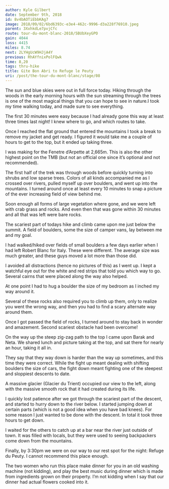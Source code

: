 ```yaml
---
author: Kyle Gilbert
date: September 9th, 2018
id: 8v4bAOTiEbbKAg7
image: 2018/09/02/6bd6393c-e3e4-462c-9996-d3a228f76910.jpeg
parent: 3XxhkdLe7pvjCfc
route: tour-du-mont-blanc-2018/5BUbXeyGPO
gain: 4044
loss: 4415
miles: 8.74
next: 2LYHgUcW9HJjA4Y
previous: RhAYfnixPolFQwk
time: 8,20
tags: thru-hike
title: Gite Bon Abri to Refuge le Peuty
uri: /post/the-tour-du-mont-blanc/stage/08
---
```


<Stats />

<Route />

The sun and blue skies were out in full force today. Hiking through the
woods in the early morning hours with the sun streaming through the trees is
one of the most magical things that you can hope to see in nature.I took my
time walking today, and made sure to see everything.

The first 30 minutes were easy because I had already gone this way at least
three times last night! I knew where to go, and which routes to take.

Once I reached the flat ground that entered the mountains I took a break to
remove my jacket and get ready. I figured it would take me a couple of hours to
get to the top, but it ended up taking three.

I was making for the Fenetre d’Arpette at 2,665m. This is also the other highest
point on the TMB (but not an official one since it’s optional and not
recommended).

The first half of the trek was through woods before quickly turning into shrubs
and low sparse trees. Colors of all kinds accompanied me as I crossed over
rivers, pulled myself up over boulders, and went up into the mountains. I
turned around once at least every 10 minutes to snap a picture of the ever
increasing field of view behind me.

Soon enough all forms of large vegetation where gone, and we were left with crab
grass and rocks. And even then that was gone within 30 minutes and all that was
left were bare rocks.

The scariest part of todays hike and climb came upon me just below the summit. A
field of boulders, some the size of camper vans, lay between me and my goal.

I had walked/hiked over fields of small boulders a few days earlier when I had
left Robert Blanc for Italy. These were different. The average size was much
greater, and these guys moved a lot more than those did.

I avoided all distractions (hence no pictures of this) as I went up. I kept a
watchful eye out for the white and red strips that told you which way to go.
Several cairns that were placed along the way also helped.

At one point I had to hug a boulder the size of my bedroom as I inched my way
around it.

Several of these rocks also required you to climb up them, only to realize you
went the wrong way, and then you had to find a scary alternate way around
them.

Once I got passed the field of rocks, I turned around to stay back in wonder and
amazement. Second scariest obstacle had been overcome!

On the way up the steep zig-zag path to the top I came upon Barak and Neta. We
shared lunch and picture taking at the top, and sat there for nearly an hour,
taking it all in.

They say that they way down is harder than the way up sometimes, and this time
they were correct. While the fight up meant dealing with shifting boulders the
size of cars, the fight down meant fighting one of the steepest and sloppiest
descents to date.

A massive glacier (Glacier du Trient) occupied our view to the left, along with
the massive smooth rock that it had created during its life.

I quickly lost patience after we got through the scariest part of the descent,
and started to hurry down to the river below. I started jumping down at certain
parts (which is not a good idea when you have bad knees). For some reason I
just wanted to be done with the descent. In total it took three hours to get
down.

I waited for the others to catch up at a bar near the river just outside of
town. It was filled with locals, but they were used to seeing backpackers come
down from the mountains.

Finally, by 3:30pm we were on our way to our rest spot for the night: Refuge du
Peuty. I cannot recommend this place enough.

The two women who run this place make dinner for you in an old washing machine
(not kidding), and play the best music during dinner which is made from
ingredients grown on their property. I’m not kidding when I say that our dinner
had actual flowers cooked into it.

